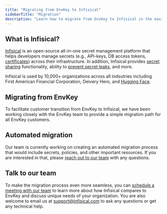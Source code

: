 ```yaml
---
title: "Migrating from EnvKey to Infisical"
sidebarTitle: "Migration"
description: "Learn how to migrate from EnvKey to Infisical in the easiest way possible."
---
```


## What is Infisical? 

[Infisical](https://infisical.com) is an open-source all-in-one secret management platform that helps developers manage secrets (e.g., API-keys, DB access tokens, [certificates](https://infisical.com/docs/documentation/platform/pki/overview)) across their infrastructure. In addition, Infisical provides [secret sharing](https://infisical.com/docs/documentation/platform/secret-sharing) functionality, ability to [prevent secret leaks](https://infisical.com/docs/cli/scanning-overview), and more.

Infisical is used by 10,000+ organizations across all indsutries including First American Financial Corporation, Deivery Hero, and [Hugging Face](https://infisical.com/customers/hugging-face).

## Migrating from EnvKey

To facilitate customer transition from EnvKey to Infisical, we have been working closely with the EnvKey team to provide a simple migration path for all EnvKey customers.

## Automated migration

Our team is currently working on creating an automated migration process that would include secrets, policies, and other important resources. If you are interested in that, please [reach out to our team](mailto:support@infisical.com) with any questions. 

## Talk to our team

To make the migration process even more seamless, you can [schedule a meeting with our team](https://infisical.cal.com/vlad/migration-from-envkey-to-infisical) to learn more about how Infisical compares to EnvKey and discuss unique needs of your organization. You are also welcome to email us at [support@infisical.com](mailto:support@infisical.com) to ask any questions or get any technical help.
